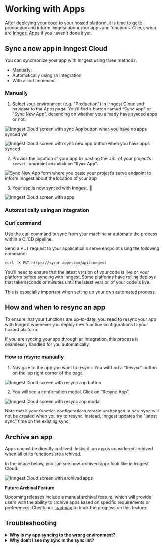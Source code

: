 
# Working with Apps
After deploying your code to your hosted platform, it is time to go to production and inform Inngest about your apps and functions. Check what are [Inngest Apps](/docs/apps) if you haven't done it yet.

## Sync a new app in Inngest Cloud

You can synchronize your app with Inngest using three methods: 
- Manually;
- Automatically using an integration;
- With a curl command.

### Manually

1. Select your environment (e.g. "Production") in Inngest Cloud and navigate to the Apps page. You’ll find a button named “Sync App” or “Sync New App”, depending on whether you already have synced apps or not.

<img
  src="/assets/docs/apps/apps-cloud-empty-sync-button.png"
  className="rounded-md"
  alt="Inngest Cloud screen with sync App button when you have no apps synced yet"
/>

<img
  src="/assets/docs/apps/apps-cloud-sync-button.png"
  className="rounded-md"
  alt="Inngest Cloud screen with sync new app button when you have apps synced"
/>

2. Provide the location of your app by pasting the URL of your project’s `serve()` endpoint and click on “Sync App”.

<img
  src="/assets/docs/apps/apps-cloud-sync-url.png"
  className="rounded-md"
  alt="Sync New App form where you paste your project’s serve endpoint to inform Inngest about the location of your app"
/>

3. Your app is now synced with Inngest. 🎉

<img
  src="/assets/docs/apps/apps-cloud.png"
  className="rounded-md"
  alt="Inngest Cloud screen with apps"
/>

### Automatically using an integration

<ButtonCol>
<ButtonDeploy href="/docs/deploy/vercel?ref=docs-app" type="vercel" label="Learn how to install our official Vercel integration" />
<ButtonDeploy href="/docs/deploy/netlify?ref=docs-app" type="netlify" label="Learn how to install our official Netlify integration" />
</ButtonCol>

### Curl command

Use the curl command to sync from your machine or automate the process within a CI/CD pipeline.

Send a PUT request to your application's serve endpoint using the following command:

```shell
curl -X PUT https://<your-app>.com/api/inngest
```

<Callout>

You'll need to ensure that the latest version of your code is live on your platform before syncing with Inngest. Some platforms have rolling deploys that take seconds or minutes until the latest version of your code is live.

This is especially important when setting up your own automated process.

</Callout>

## How and when to resync an app

To ensure that your functions are up-to-date, you need to resync your app with Inngest whenever you deploy new function configurations to your hosted platform.

<Callout>
If you are syncing your app through an integration, this process is seamlessly handled for you automatically.
</Callout>

### How to resync manually

1. Navigate to the app you want to resync. You will find a “Resync” button on the top right corner of the page.

<img
  src="/assets/docs/apps/apps-cloud-resync-button.png"
  className="rounded-md"
  alt="Inngest Cloud screen with resync app button"
/>

2. You will see a confirmation modal. Click on “Resync App”.

<img
  src="/assets/docs/apps/apps-cloud-resync-modal.png"
  className="rounded-md"
  alt="Inngest Cloud screen with resync app modal"
/>

<Callout>
Note that if your function configurations remain unchanged, a new sync will not be created when you try to resync. Instead, Inngest updates the "latest sync" time on the existing sync.
</Callout>

## Archive an app

Apps cannot be directly archived. Instead, an app is considered archived when all of its functions are archived.

In the image below, you can see how archived apps look like in Inngest Cloud:

<img
  src="/assets/docs/apps/apps-cloud-archived.png"
  className="rounded-md"
  alt="Inngest Cloud screen with archived apps"
/>

**Future Archival Feature**

Upcoming releases include a manual archival feature, which will provide users with the ability to archive apps based on specific requirements or preferences. Check our [roadmap](https://roadmap.inngest.com/roadmap) to track the progress on this feature.

## Troubleshooting

<details>
  <summary><strong>Why is my app syncing to the wrong environment?</strong></summary>

- Apps are synced to one environment. The [**`INNGEST_SIGNING_KEY`**](https://www.inngest.com/docs/sdk/environment-variables#inngest-signing-key) ensures that your app is synced within the correct Inngest environment. Verify that you assigned your signing key to the right `INNGEST_SIGNING_KEY` environment variable in your hosting provider or **`.env`** file locally.

</details>


<details> 
  <summary><strong>Why don’t I see my sync in the sync list?</strong></summary>

  If you're experiencing difficulties with syncing and cannot locate your sync in the sync list, consider the following scenarios:

  1. **Deduped Syncs:**
  - When you resync the app with identical function configurations to a previous sync, a new sync is not created. Instead, we update the "latest sync" time on the existing sync.
  - Solution: Check the latest sync time on the previous sync to verify if the update occurred as expected.
  
  2. **Different App ID:**
  - If you resync the app after modifying the [app ID](https://www.inngest.com/docs/reference/client/create), a new app is created, not a new sync within the existing app.
  - Solution: Confirm the creation of a new app when changing the app ID.
  
  3. **Syncing Errors:**
  - *Manual Syncs and Manual Resyncs:*
    - Sync failures during manual operations are immediately displayed, preventing the creation of a new sync. The image below shows an example of an error while manually syncing:
      <img
        src="/assets/docs/apps/apps-cloud-error-sync.png"
        className="rounded-md"
        alt="Inngest Cloud screen with app error while syncing"
      />            
    - Solution: Review the displayed error message and address the syncing issue accordingly.
  - *Automatic Syncs (such as Vercel Integration) and using Curl Command:*
    - Failures in automatic syncs may not be immediately visible. In such cases, an unattached sync (a sync without an app) containing the failure message is created.
      <img
        src="/assets/docs/apps/apps-cloud-sync-info-error.png"
        className="rounded-md"
        alt="Inngest Cloud screen with app sync error"
      />
        
    - Solution: Check for unattached syncs and address the issues outlined in the failure message. The image below shows the location of unattached syncs in Inngest Cloud:
      <img
        src="/assets/docs/apps/apps-cloud-unattached-syncs.png"
        className="rounded-md"
        alt="Inngest Cloud screen with unattached syncs"
      />
</details>